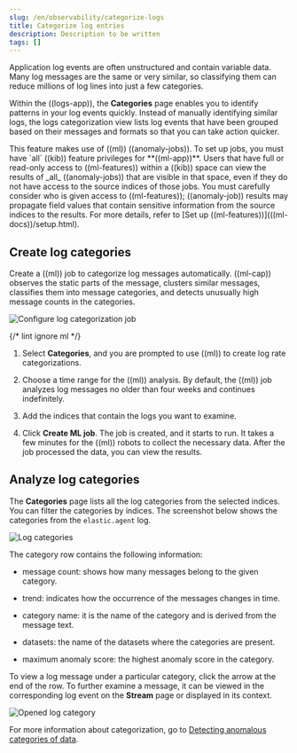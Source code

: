 ```yaml
---
slug: /en/observability/categorize-logs
title: Categorize log entries
description: Description to be written
tags: []
---
```


<div id="categorize-logs"></div>

Application log events are often unstructured and contain variable data. Many
log messages are the same or very similar, so classifying them can reduce
millions of log lines into just a few categories.

Within the ((logs-app)), the **Categories** page enables you to identify patterns in
your log events quickly. Instead of manually identifying similar logs, the logs
categorization view lists log events that have been grouped based on their
messages and formats so that you can take action quicker.

<DocCallOut title="Note">
This feature makes use of ((ml)) ((anomaly-jobs)). To set up jobs, you must
have `all` ((kib)) feature privileges for **((ml-app))**. Users that have full or
read-only access to ((ml-features)) within a ((kib)) space can view the results of
_all_ ((anomaly-jobs)) that are visible in that space, even if they do not have
access to the source indices of those jobs. You must carefully consider who is
given access to ((ml-features)); ((anomaly-job)) results may propagate field values
that contain sensitive information from the source indices to the results. For
more details, refer to [Set up ((ml-features))](((ml-docs))/setup.html).
</DocCallOut>

<div id="create-log-categories"></div>

## Create log categories

Create a ((ml)) job to categorize log messages automatically. ((ml-cap)) observes
the static parts of the message, clusters similar messages, classifies them into
message categories, and detects unusually high message counts in the categories.

![Configure log categorization job](images/log-create-categorization-job.jpg)

{/* lint ignore ml */}
1. Select **Categories**, and you are prompted to use ((ml)) to create
    log rate categorizations.

1. Choose a time range for the ((ml)) analysis. By default, the ((ml)) job analyzes
    log messages no older than four weeks and continues indefinitely.

1. Add the indices that contain the logs you want to examine.
1. Click **Create ML job**. The job is created, and it starts to run. It takes a few
    minutes for the ((ml)) robots to collect the necessary data. After the job
    processed the data, you can view the results.

<div id="analyze-log-categories"></div>

## Analyze log categories

The **Categories** page lists all the log categories from the selected indices.
You can filter the categories by indices. The screenshot below shows the
categories from the `elastic.agent` log.

![Log categories](images/log-categories.jpg)

The category row contains the following information:

* message count: shows how many messages belong to the given category.
* trend: indicates how the occurrence of the messages changes in time.
* category name: it is the name of the category and is derived from the message
    text.

* datasets: the name of the datasets where the categories are present.
* maximum anomaly score: the highest anomaly score in the category.

To view a log message under a particular category, click
the arrow at the end of the row. To further examine a message, it
can be viewed in the corresponding log event on the **Stream** page or displayed in its context.

![Opened log category](images/log-opened.png)

For more information about categorization, go to
[Detecting anomalous categories of data](((ml-docs))/ml-configuring-categories.html).